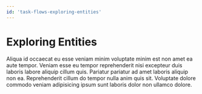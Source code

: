 ```yaml
---
id: 'task-flows-exploring-entities'
---
```

# Exploring Entities

Aliqua id occaecat eu esse veniam minim voluptate minim est non amet ea aute tempor. Veniam esse eu tempor reprehenderit nisi excepteur duis laboris labore aliquip cillum quis. Pariatur pariatur ad amet laboris aliquip non ea. Reprehenderit cillum do tempor nulla anim quis sit. Voluptate dolore commodo veniam adipisicing ipsum sunt laboris dolor non ullamco dolore.